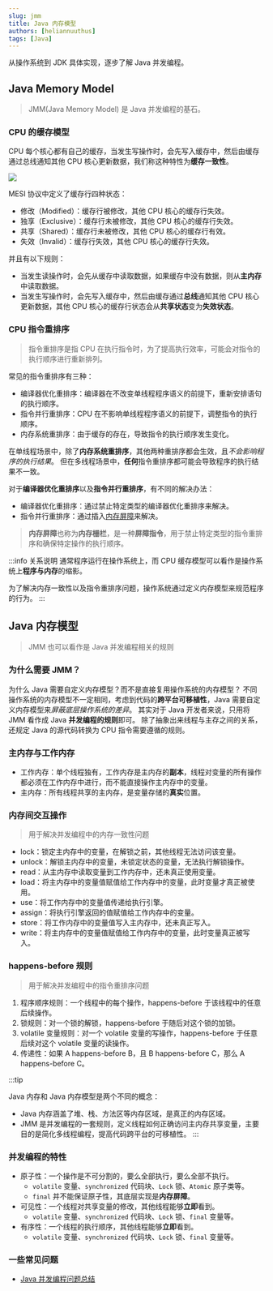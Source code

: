 ```yaml
---
slug: jmm
title: Java 内存模型
authors: [heliannuuthus]
tags: [Java]
---
```


从操作系统到 JDK 具体实现，逐步了解 Java 并发编程。

<!-- truncate -->


## Java Memory Model

> JMM(Java Memory Model) 是 Java 并发编程的基石。

### CPU 的缓存模型

CPU 每个核心都有自己的缓存，当发生写操作时，会先写入缓存中，然后由缓存通过总线通知其他 CPU 核心更新数据，我们称这种特性为**缓存一致性**。

<Flex justifyContent="center">
  <Image src="https://cdn.jsdelivr.net/gh/heliannuuthus/heliannuuthus.github.io@assets/static/img/2024-12-02/CPU的缓存模型-2024-12-02-21-56-53.png" />
</Flex>

MESI 协议中定义了缓存行四种状态：

- 修改（Modified）：缓存行被修改，其他 CPU 核心的缓存行失效。
- 独享（Exclusive）：缓存行未被修改，其他 CPU 核心的缓存行失效。
- 共享（Shared）：缓存行未被修改，其他 CPU 核心的缓存行有效。
- 失效（Invalid）：缓存行失效，其他 CPU 核心的缓存行失效。

并且有以下规则：

- 当发生读操作时，会先从缓存中读取数据，如果缓存中没有数据，则从**主内存**中读取数据。
- 当发生写操作时，会先写入缓存中，然后由缓存通过**总线**通知其他 CPU 核心更新数据，其他 CPU 核心的缓存行状态会从**共享状态**变为**失效状态**。

### CPU 指令重排序

> 指令重排序是指 CPU 在执行指令时，为了提高执行效率，可能会对指令的执行顺序进行重新排列。

常见的指令重排序有三种：

- 编译器优化重排序：编译器在不改变单线程程序语义的前提下，重新安排语句的执行顺序。
- 指令并行重排序：CPU 在不影响单线程程序语义的前提下，调整指令的执行顺序。
- 内存系统重排序：由于缓存的存在，导致指令的执行顺序发生变化。

在单线程场景中，除了**内存系统重排序**，其他两种重排序都会生效，且*不会影响程序的执行结果*。
但在多线程场景中，**任何**指令重排序都可能会导致程序的执行结果不一致。

对于**编译器优化重排序**以及**指令并行重排序**，有不同的解决办法：

- 编译器优化重排序：通过禁止特定类型的编译器优化重排序来解决。
- 指令并行重排序：通过插入[内存屏障](https://en.wikipedia.org/wiki/Memory_barrier)来解决。

> **内存屏障**也称为**内存栅栏**，是一种**屏障指令**，用于禁止特定类型的指令重排序和确保特定操作的执行顺序。

:::info 关系说明
通常程序运行在操作系统上，而 CPU 缓存模型可以看作是操作系统上**程序与内存**的缩影。

为了解决内存一致性以及指令重排序问题，操作系统通过定义内存模型来规范程序的行为。
:::

## Java 内存模型

> JMM 也可以看作是 Java 并发编程相关的规则

### 为什么需要 JMM？

为什么 Java 需要自定义内存模型？而不是直接复用操作系统的内存模型？
不同操作系统的内存模型不一定相同，考虑到代码的**跨平台可移植性**，Java 需要自定义内存模型来*屏蔽底层操作系统的差异*。
其实对于 Java 开发者来说，只用将 JMM 看作成 Java **并发编程的规则**即可。
除了抽象出来线程与主存之间的关系，还规定 Java 的源代码转换为 CPU 指令需要遵循的规则。

### 主内存与工作内存

- 工作内存：单个线程独有，工作内存是主内存的**副本**，线程对变量的所有操作都必须在工作内存中进行，而不能直接操作主内存中的变量。
- 主内存：所有线程共享的主内存，是变量存储的**真实**位置。

### 内存间交互操作

> 用于解决并发编程中的内存一致性问题

- lock：锁定主内存中的变量，在解锁之前，其他线程无法访问该变量。
- unlock：解锁主内存中的变量，未锁定状态的变量，无法执行解锁操作。
- read：从主内存中读取变量到工作内存中，还未真正使用变量。
- load：将主内存中的变量值赋值给工作内存中的变量，此时变量才真正被使用。
- use：将工作内存中的变量值传递给执行引擎。
- assign：将执行引擎返回的值赋值给工作内存中的变量。
- store：将工作内存中的变量值写入主内存中，还未真正写入。
- write：将主内存中的变量值赋值给工作内存中的变量，此时变量真正被写入。

### happens-before 规则

> 用于解决并发编程中的指令重排序问题

1. 程序顺序规则：一个线程中的每个操作，happens-before 于该线程中的任意后续操作。
2. 锁规则：对一个锁的解锁，happens-before 于随后对这个锁的加锁。
3. volatile 变量规则：对一个 volatile 变量的写操作，happens-before 于任意后续对这个 volatile 变量的读操作。
4. 传递性：如果 A happens-before B，且 B happens-before C，那么 A happens-before C。

:::tip

Java 内存和 Java 内存模型是两个不同的概念：

- Java 内存涵盖了堆、栈、方法区等内存区域，是真正的内存区域。
- JMM 是并发编程的一套规则，定义线程如何正确访问主内存共享变量，主要目的是简化多线程编程，提高代码跨平台的可移植性。
  :::

### 并发编程的特性

- 原子性：一个操作是不可分割的，要么全部执行，要么全部不执行。
  - `volatile` 变量、`synchronized` 代码块、`Lock` 锁、`Atomic` 原子类等。
  - `final` 并不能保证原子性，其底层实现是**内存屏障**。
- 可见性：一个线程对共享变量的修改，其他线程能够**立即**看到。
  - `volatile` 变量、`synchronized` 代码块、`Lock` 锁、`final` 变量等。
- 有序性：一个线程的执行顺序，其他线程能够**立即**看到。
  - `volatile` 变量、`synchronized` 代码块、`Lock` 锁、`final` 变量等。

### 一些常见问题

- [Java 并发编程问题总结](./juc)
